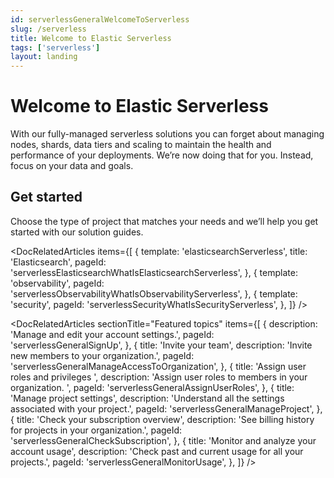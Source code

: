 ```yaml
---
id: serverlessGeneralWelcomeToServerless
slug: /serverless
title: Welcome to Elastic Serverless
tags: ['serverless']
layout: landing
---
```


# Welcome to Elastic Serverless

With our fully-managed serverless solutions you can forget about managing nodes, shards, data tiers and scaling to maintain the health and performance of your deployments. We’re now doing that for you. Instead, focus on your data and goals.

<div style={{ blockSize: 5 }} />

## Get started

Choose the type of project that matches your needs and we’ll help you get started with our solution guides.

<DocRelatedArticles
  items={[
    {
      template: 'elasticsearchServerless',
      title: 'Elasticsearch',
      pageId: 'serverlessElasticsearchWhatIsElasticsearchServerless',
    },
    {
      template: 'observability',
      pageId: 'serverlessObservabilityWhatIsObservabilityServerless',
    },
    {
      template: 'security',
      pageId: 'serverlessSecurityWhatIsSecurityServerless',
    },
  ]}
/>

<DocRelatedArticles
  sectionTitle="Featured topics"
  items={[
    {
      description: 'Manage and edit your account settings.',
      pageId: 'serverlessGeneralSignUp',
    },
    {
      title: 'Invite your team',
      description: 'Invite new members to your organization.',
      pageId: 'serverlessGeneralManageAccessToOrganization',
    },
    {
      title: 'Assign user roles and privileges ',
      description: 'Assign user roles to members in your organization. ',
      pageId: 'serverlessGeneralAssignUserRoles',
    },
    {
      title: 'Manage project settings',
      description: 'Understand all the settings associated with your project.',
      pageId: 'serverlessGeneralManageProject',
    },
    {
      title: 'Check your subscription overview',
      description: 'See billing history for projects in your organization.',
      pageId: 'serverlessGeneralCheckSubscription',
    },
    {
      title: 'Monitor and analyze your account usage',
      description: 'Check past and current usage for all your projects.',
      pageId: 'serverlessGeneralMonitorUsage',
    },
  ]}
/>
